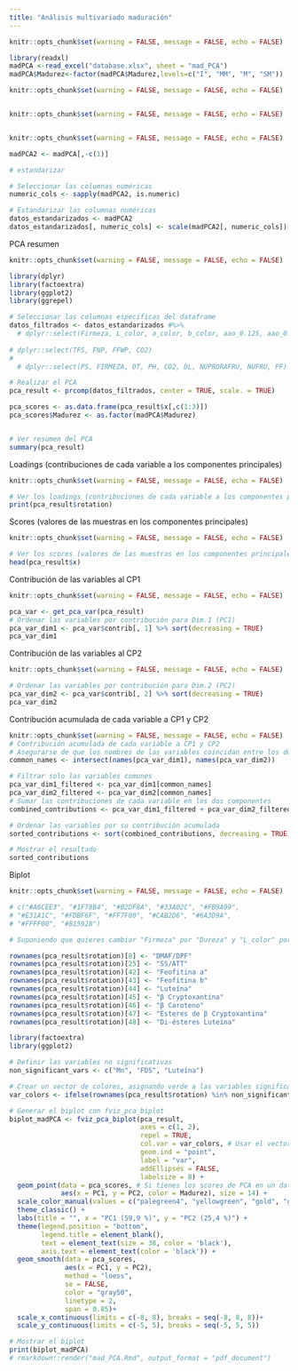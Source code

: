 ```yaml
---
title: "Análisis multivariado maduración"
---
```


```r
knitr::opts_chunk$set(warning = FALSE, message = FALSE, echo = FALSE)

library(readxl)
madPCA <-read_excel("database.xlsx", sheet = "mad_PCA")
madPCA$Madurez<-factor(madPCA$Madurez,levels=c("I", "MM", "M", "SM"))

```

```r
knitr::opts_chunk$set(warning = FALSE, message = FALSE, echo = FALSE)



```

```r
knitr::opts_chunk$set(warning = FALSE, message = FALSE, echo = FALSE)



```

```r
knitr::opts_chunk$set(warning = FALSE, message = FALSE, echo = FALSE)

madPCA2 <- madPCA[,-c(1)]

# estandarizar

# Seleccionar las columnas numéricas
numeric_cols <- sapply(madPCA2, is.numeric)

# Estandarizar las columnas numéricas
datos_estandarizados <- madPCA2
datos_estandarizados[, numeric_cols] <- scale(madPCA2[, numeric_cols])

```

PCA resumen
```r
knitr::opts_chunk$set(warning = FALSE, message = FALSE, echo = FALSE)

library(dplyr)
library(factoextra)
library(ggplot2)
library(ggrepel)

# Seleccionar las columnas específicas del dataframe
datos_filtrados <- datos_estandarizados #%>%
  # dplyr::select(Firmeza, L_color, a_color, b_color, aao_0.125, aao_0.250, aao_0.500, Fenoles, Carotenoides, Clo_a, Clo_b, pH, ATT, Sólidos, Respiración, Ratio)
  
# dplyr::select(TFS, FNP, FFWP, CO2)
# 
  # dplyr::select(PS, FIRMEZA, DT, PH, CO2, DL, NUPRORAFRU, NUFRU, PF)

# Realizar el PCA
pca_result <- prcomp(datos_filtrados, center = TRUE, scale. = TRUE)

pca_scores <- as.data.frame(pca_result$x[,c(1:3)])
pca_scores$Madurez <- as.factor(madPCA$Madurez)


# Ver resumen del PCA
summary(pca_result)

```

Loadings (contribuciones de cada variable a los componentes principales)
```r
knitr::opts_chunk$set(warning = FALSE, message = FALSE, echo = FALSE)

# Ver los loadings (contribuciones de cada variable a los componentes principales)
print(pca_result$rotation)

```

Scores (valores de las muestras en los componentes principales)
```r
knitr::opts_chunk$set(warning = FALSE, message = FALSE, echo = FALSE)

# Ver los scores (valores de las muestras en los componentes principales)
head(pca_result$x)

```

Contribución de las variables al CP1
```r
knitr::opts_chunk$set(warning = FALSE, message = FALSE, echo = FALSE)

pca_var <- get_pca_var(pca_result)
# Ordenar las variables por contribución para Dim.1 (PC1)
pca_var_dim1 <- pca_var$contrib[, 1] %>% sort(decreasing = TRUE)
pca_var_dim1

```

Contribución de las variables al CP2
```r
knitr::opts_chunk$set(warning = FALSE, message = FALSE, echo = FALSE)

# Ordenar las variables por contribución para Dim.2 (PC2)
pca_var_dim2 <- pca_var$contrib[, 2] %>% sort(decreasing = TRUE)
pca_var_dim2

```

Contribución acumulada de cada variable a CP1 y CP2
```r
knitr::opts_chunk$set(warning = FALSE, message = FALSE, echo = FALSE)
# Contribución acumulada de cada variable a CP1 y CP2
# Asegurarse de que los nombres de las variables coincidan entre los dos vectores
common_names <- intersect(names(pca_var_dim1), names(pca_var_dim2))

# Filtrar solo las variables comunes
pca_var_dim1_filtered <- pca_var_dim1[common_names]
pca_var_dim2_filtered <- pca_var_dim2[common_names]
# Sumar las contribuciones de cada variable en los dos componentes
combined_contributions <- pca_var_dim1_filtered + pca_var_dim2_filtered

# Ordenar las variables por su contribución acumulada
sorted_contributions <- sort(combined_contributions, decreasing = TRUE)

# Mostrar el resultado
sorted_contributions

```

Biplot
```r
knitr::opts_chunk$set(warning = FALSE, message = FALSE, echo = FALSE)

# c("#A6CEE3", "#1F78B4", "#B2DF8A", "#33A02C", "#FB9A99",
# "#E31A1C", "#FDBF6F", "#FF7F00", "#CAB2D6", "#6A3D9A",
# "#FFFF00", "#B15928")

# Suponiendo que quieres cambiar "Firmeza" por "Dureza" y "L_color" por "Color_L"

rownames(pca_result$rotation)[8] <- "DMAF/DPF"
rownames(pca_result$rotation)[25] <- "SS/ATT"
rownames(pca_result$rotation)[42] <- "Feofitina a"
rownames(pca_result$rotation)[43] <- "Feofitina b"
rownames(pca_result$rotation)[44] <- "Luteína"
rownames(pca_result$rotation)[45] <- "β Cryptoxantina"
rownames(pca_result$rotation)[46] <- "β Caroteno"
rownames(pca_result$rotation)[47] <- "Ésteres de β Cryptoxantina"
rownames(pca_result$rotation)[48] <- "Di-ésteres Luteína"

library(factoextra)
library(ggplot2)

# Definir las variables no significativas
non_significant_vars <- c("Mn", "FDS", "Luteína")

# Crear un vector de colores, asignando verde a las variables significativas y negro a las no significativas
var_colors <- ifelse(rownames(pca_result$rotation) %in% non_significant_vars, "No Significativo", "Significativo")

# Generar el biplot con fviz_pca_biplot
biplot_madPCA <- fviz_pca_biplot(pca_result,
                                 axes = c(1, 2),
                                 repel = TRUE,
                                 col.var = var_colors, # Usar el vector de colores
                                 geom.ind = "point",
                                 label = "var",
                                 addEllipses = FALSE,
                                 labelsize = 8) +
  geom_point(data = pca_scores, # Si tienes los scores de PCA en un dataframe llamado pca_scores
             aes(x = PC1, y = PC2, color = Madurez), size = 14) +
  scale_color_manual(values = c("palegreen4", "yellowgreen", "gold", "gold4", "red", "black")) +
  theme_classic() +
  labs(title = "", x = "PC1 (59,9 %)", y = "PC2 (25,4 %)") +
  theme(legend.position = "bottom",
        legend.title = element_blank(),
        text = element_text(size = 38, color = 'black'),
        axis.text = element_text(color = 'black')) +
  geom_smooth(data = pca_scores,
              aes(x = PC1, y = PC2),
              method = "loess",
              se = FALSE,
              color = "gray50",
              linetype = 2,
              span = 0.85)+
  scale_x_continuous(limits = c(-8, 8), breaks = seq(-8, 8, 8))+
  scale_y_continuous(limits = c(-5, 5), breaks = seq(-5, 5, 5))

# Mostrar el biplot
print(biplot_madPCA)
# rmarkdown::render("mad_PCA.Rmd", output_format = "pdf_document")

```